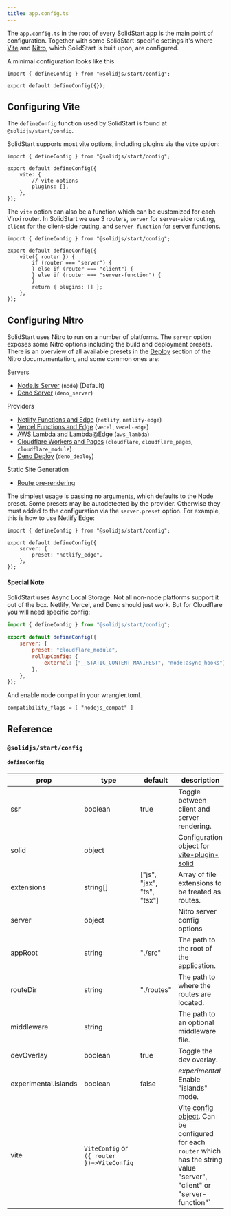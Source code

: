 ```yaml
---
title: app.config.ts
---
```


The `app.config.ts` in the root of every SolidStart app is the main point of configuration. Together with some SolidStart-specific settings it's where [Vite](https://vitejs.dev) and [Nitro](https://nitro.unjs.io), which SolidStart is built upon, are configured.


A minimal configuration looks like this:


```tsx
import { defineConfig } from "@solidjs/start/config";

export default defineConfig({});
```

## Configuring Vite

The `defineConfig` function used by SolidStart is found at `@solidjs/start/config`.

SolidStart supports most vite options, including plugins via the `vite` option:

```tsx
import { defineConfig } from "@solidjs/start/config";

export default defineConfig({
	vite: {
		// vite options
		plugins: [],
	},
});
```

The `vite` option can also be a function which can be customized for each Vinxi router. In SolidStart we use 3 routers, `server` for server-side routing, `client` for the client-side routing, and `server-function` for server functions.

```tsx
import { defineConfig } from "@solidjs/start/config";

export default defineConfig({
	vite({ router }) {
		if (router === "server") {
		} else if (router === "client") {
		} else if (router === "server-function") {
		}
		return { plugins: [] };
	},
});
```

## Configuring Nitro

SolidStart uses Nitro to run on a number of platforms. The `server` option exposes some Nitro options including the build and deployment presets. There is an overview of all available presets in the [Deploy](https://nitro.unjs.io/deploy) section of the Nitro documumentation, and some common ones are:


Servers
- [Node.js Server](https://nitro.unjs.io/deploy/runtimes/node#handler-advanced) (`node`) (Default)
- [Deno Server](https://nitro.unjs.io/deploy/runtimes/deno) (`deno_server`) 

Providers
- [Netlify Functions and Edge](https://nitro.unjs.io/deploy/providers/netlify) (`netlify`, `netlify-edge`)
- [Vercel Functions and Edge](https://nitro.unjs.io/deploy/providers/vercel) (`vecel`, `vecel-edge`)
- [AWS Lambda and Lambda@Edge](https://nitro.unjs.io/deploy/providers/aws) (`aws_lambda`)
- [Cloudflare Workers and Pages](https://nitro.unjs.io/deploy/providers/cloudflare) (`cloudflare`, `cloudflare_pages`, `cloudflare_module`)
- [Deno Deploy](https://nitro.unjs.io/deploy/providers/deno-deploy) (`deno_deploy`)

Static Site Generation
- [Route pre-rendering](/solid-start/building-your-application/route-prerendering)

The simplest usage is passing no arguments, which defaults to the Node preset. Some presets may be autodetected by the provider. Otherwise they must added to the configuration via the `server.preset` option. For example, this is how to use Netlify Edge:

```tsx
import { defineConfig } from "@solidjs/start/config";

export default defineConfig({
	server: {
		preset: "netlify_edge",
	},
});
```

#### Special Note

SolidStart uses Async Local Storage. Not all non-node platforms support it out of the box. Netlify, Vercel, and Deno should just work. But for Cloudflare you will need specific config:

```js
import { defineConfig } from "@solidjs/start/config";

export default defineConfig({
	server: {
		preset: "cloudflare_module",
		rollupConfig: {
			external: ["__STATIC_CONTENT_MANIFEST", "node:async_hooks"],
		},
	},
});
```

And enable node compat in your wrangler.toml.

```
compatibility_flags = [ "nodejs_compat" ]
```

## Reference

### `@solidjs/start/config`

#### `defineConfig`


| prop                 | type               | default    | description                                    |
| -------------------- | ------------------ | ---------- |----------------------------------------------- |
| ssr                  | boolean            | true       | Toggle between client and server rendering.    |
| solid                | object             |            | Configuration object for [vite-plugin-solid](https://github.com/solidjs/vite-plugin-solid) |
| extensions           | string[]           | ["js", "jsx", "ts", "tsx"] | Array of file extensions to be treated as routes. |
| server               | object             |            | Nitro server config options                    |
| appRoot              | string             | "./src"    | The path to the root of the application.       |
| routeDir             | string             | "./routes" | The path to where the routes are located.      |
| middleware           | string             |            | The path to an optional middleware file.       |
| devOverlay           | boolean            | true       | Toggle the dev overlay.                        |
| experimental.islands | boolean            | false      |  _experimental_  Enable "islands" mode.        |
| vite                 | `ViteConfig` or `({ router })=>ViteConfig` | | [Vite config object](https://vitejs.dev/config/shared-options.html). Can be configured for each `router` which has the string value "server", "client" or "server-function"` |